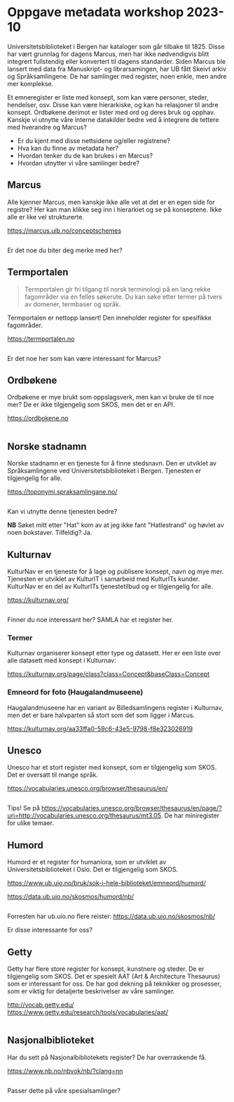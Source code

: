  

# Oppgave metadata workshop 2023-10

Universitetsbiblioteket i Bergen har kataloger som går tilbake til 1825. Disse har vært grunnlag for dagens Marcus, men har ikke nødvendigvis blitt integrert fullstendig eller konvertert til dagens standarder. Siden Marcus ble lansert med data fra Manuskript- og librarsamingen, har UB fått Skeivt arkiv og Språksamlingene. De har samlinger med register, noen enkle, men andre mer komplekse. 

Et emneregister er liste med konsept, som kan være personer, steder, hendelser, osv. Disse kan være hierarkiske, og kan ha relasjoner til andre konsept. Ordbøkene derimot er lister med ord og deres bruk og opphav. Kanskje vi utnytte våre interne datakilder bedre ved å integrere de tettere med hverandre og Marcus?

* Er du kjent med disse nettsidene og/eller registrene? 
* Hva kan du finne av metadata her?
* Hvordan tenker du de kan brukes i en Marcus? 
* Hvordan utnytter vi våre samlinger bedre?

## Marcus

Alle kjenner Marcus, men kanskje ikke alle vet at det er en egen side for registre? Her kan man klikke seg inn i hierarkiet og se på konseptene. Ikke alle er like vel strukturerte. 

https://marcus.uib.no/conceptschemes

<Image src="/img/marcus.png" alt="" width={500} height={500} className="shadow-xl" />

Er det noe du biter deg merke med her?

## Termportalen

> Termportalen gir fri tilgang til norsk terminologi på en lang rekke fagområder via én felles søkerute. Du kan søke etter termer på tvers av domener, termbaser og språk. 

Termportalen er nettopp lansert! Den inneholder register for spesifikke fagområder.

https://termportalen.no

<Image src="/img/termportalen.png" alt="" width={500} height={500} className="shadow-xl" />

Er det noe her som kan være interessant for Marcus?

## Ordbøkene

Ordbøkene er mye brukt som oppslagsverk, men kan vi bruke de til noe mer? De er ikke tilgjengelig som SKOS, men det er en API.

https://ordbokene.no

<Image src="/img/ordbokene.png" alt="" width={500} height={500} className="shadow-xl" />

## Norske stadnamn

Norske stadnamn er en tjeneste for å finne stedsnavn. Den er utviklet av Språksamlingene ved Universitetsbiblioteket i Bergen. Tjenesten er tilgjengelig for alle.

https://toponymi.spraksamlingane.no/

<Image src="/img/stadnamn.png" alt="" width={500} height={500} className="shadow-xl" />

Kan vi utnytte denne tjenesten bedre?

**NB** Søket mitt etter "Hat" kom av at jeg ikke fant "Hatlestrand" og høvlet av noen bokstaver. Tilfeldig? Ja.

## Kulturnav

KulturNav er en tjeneste for å lage og publisere konsept, navn og mye mer. Tjenesten er utviklet av KulturIT i samarbeid med KulturITs kunder. KulturNav er en del av KulturITs tjenestetilbud og er tilgjengelig for alle.

https://kulturnav.org/

<Image src="/img/kulturnav.png" alt="" width={500} height={500} className="shadow-xl" />

Finner du noe interessant her? SAMLA har et register her.

### Termer 

Kulturnav organiserer konsept etter type og datasett. Her er een liste over alle datasett med konsept i Kulturnav:

https://kulturnav.org/page/class?class=Concept&baseClass=Concept


### Emneord for foto (Haugalandmuseene)

Haugalandmuseene har en variant av Billedsamlingens register i Kulturnav, men det er bare halvparten så stort som det som ligger i Marcus.

https://kulturnav.org/aa33ffa0-59c6-43e5-9798-f8e323026919


## Unesco

Unesco har et stort register med konsept, som er tilgjengelig som SKOS. Det er oversatt til mange språk.

https://vocabularies.unesco.org/browser/thesaurus/en/

<Image src="/img/unesco.png" alt="" width={500} height={500} className="shadow-xl" />

Tips! Se på https://vocabularies.unesco.org/browser/thesaurus/en/page/?uri=http://vocabularies.unesco.org/thesaurus/mt3.05. De har miniregister for ulike temaer.

## Humord

Humord er et register for humaniora, som er utviklet av Universitetsbiblioteket i Oslo. Det er tilgjengelig som SKOS.

https://www.ub.uio.no/bruk/sok-i-hele-biblioteket/emneord/humord/

https://data.ub.uio.no/skosmos/humord/nb/

<Image src="/img/humord.png" alt="" width={500} height={500} className="shadow-xl" />

Forresten har ub.uio.no flere reister: https://data.ub.uio.no/skosmos/nb/

Er disse interessante for oss?

## Getty

Getty har flere store register for konsept, kunstnere og steder. De er tilgjengelig som SKOS. Det er spesielt AAT (Art & Architecture Thesaurus) som er interessant for oss. De har god dekning på teknikker og prosesser, som er viktig for detaljerte beskrivelser av våre samlinger.

http://vocab.getty.edu/
https://www.getty.edu/research/tools/vocabularies/aat/

<Image src="/img/getty.png" alt="" width={500} height={500} className="shadow-xl" />



## Nasjonalbiblioteket

Har du sett på Nasjonalbibliotekets register? De har overraskende få.

https://www.nb.no/nbvok/nb/?clang=nn

<Image src="/img/nb.png" alt="" width={500} height={500} className="shadow-xl" />

Passer dette på våre spesialsamlinger?